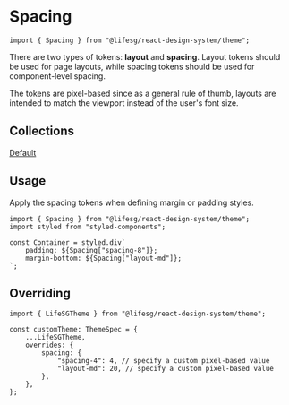 
<Meta title="Foundations/Spacing/Introduction" />

# Spacing

```tsx
import { Spacing } from "@lifesg/react-design-system/theme";
```

There are two types of tokens: **layout** and **spacing**. Layout tokens should
be used for page layouts, while spacing tokens should be used for
component-level spacing.

The tokens are pixel-based since as a general rule of thumb, layouts are
intended to match the viewport instead of the user's font size.

## Collections

[Default](/docs/foundations-spacing-default--docs)

## Usage

Apply the spacing tokens when defining margin or padding styles.

```tsx
import { Spacing } from "@lifesg/react-design-system/theme";
import styled from "styled-components";

const Container = styled.div`
    padding: ${Spacing["spacing-8"]};
    margin-bottom: ${Spacing["layout-md"]};
`;
```

## Overriding

```tsx
import { LifeSGTheme } from "@lifesg/react-design-system/theme";

const customTheme: ThemeSpec = {
    ...LifeSGTheme,
    overrides: {
        spacing: {
            "spacing-4": 4, // specify a custom pixel-based value
            "layout-md": 20, // specify a custom pixel-based value
        },
    },
};
```
